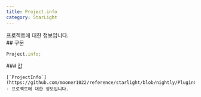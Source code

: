 ```yaml
---
title: Project.info
category: StarLight
---
```


<Section>
  프로젝트에 대한 정보입니다.
</Section>
<Section>
  ## 구문

  ~~~js
  Project.info;
  ~~~

  <Section>
    ### 값

    [`ProjectInfo`](https://github.com/mooner1022/reference/starlight/blob/nightly/PluginCore/src/main/java/dev/mooner/reference/starlight/plugincore/project/ProjectInfo.kt#L11) - 프로젝트에 대한 정보입니다.
  </Section>
</Section>